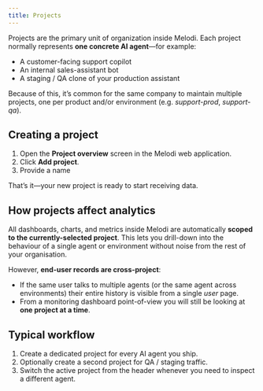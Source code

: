 ```yaml
---
title: Projects
---
```


Projects are the primary unit of organization inside Melodi. Each project normally represents **one concrete AI agent**—for example:

* A customer-facing support copilot
* An internal sales-assistant bot
* A staging / QA clone of your production assistant

Because of this, it’s common for the same company to maintain multiple projects, one per product and/or environment (e.g. *support-prod*, *support-qa*).

## Creating a project

1. Open the **Project overview** screen in the Melodi web application.
2. Click **Add project**.
3. Provide a name

That’s it—your new project is ready to start receiving data.

## How projects affect analytics

All dashboards, charts, and metrics inside Melodi are automatically **scoped to the currently-selected project**. This lets you drill-down into the behaviour of a single agent or environment without noise from the rest of your organisation.

However, **end-user records are cross-project**:

* If the same user talks to multiple agents (or the same agent across environments) their entire history is visible from a single *user* page.
* From a monitoring dashboard point-of-view you will still be looking at **one project at a time**.

## Typical workflow

1. Create a dedicated project for every AI agent you ship.
2. Optionally create a second project for QA / staging traffic.
3. Switch the active project from the header whenever you need to inspect a different agent.

